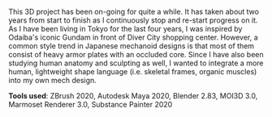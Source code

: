 This 3D project has been on-going for quite a while. It has taken about two years from start to finish as I continuously stop and re-start progress on it. As I have been living in Tokyo for the last four years, I was inspired by Odaiba's iconic Gundam in front of Diver City shopping center. However, a common style trend in Japanese mechanoid designs is that most of them consist of heavy armor plates with an occluded core. Since I have also been studying human anatomy and sculpting as well, I wanted to integrate a more human, lightweight shape language (i.e. skeletal frames, organic muscles) into my own mech design.

**Tools used**: ZBrush 2020, Autodesk Maya 2020, Blender 2.83, MOI3D 3.0, Marmoset Renderer 3.0, Substance Painter 2020